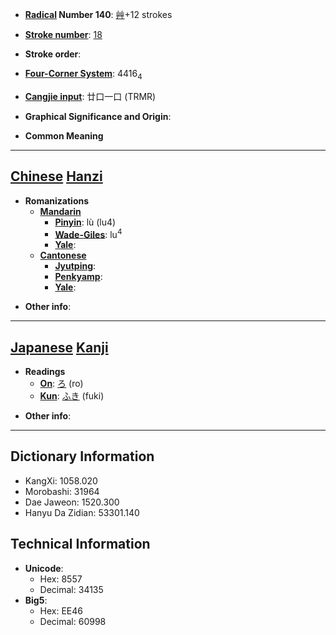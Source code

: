 * '''[[Wiktionary:Chinese radical index| Radical]] Number 140''': [[Wiktionary:Chinese radical index 艸|艸]]+12 strokes

* '''[[Wiktionary:Chinese total strokes index|Stroke number]]''': [[Wiktionary:Chinese total strokes index 18|18]]

* '''Stroke order''': 

* '''[[Wiktionary:Chinese four corner index|Four-Corner System]]''': 4416<sub>4</sub>

* '''[[Wiktionary:Chinese Cangjie index|Cangjie input]]''': 廿口一口 (TRMR)

* '''Graphical Significance and Origin''': 

* '''Common Meaning'''

----

== [[Chinese]] [[Hanzi]] ==

* '''Romanizations'''
** '''[[Mandarin]]'''
*** '''[[Pinyin]]''': lù (lu4)
*** '''[[Wade-Giles]]''': lu<sup>4</sup>
*** '''[[Yale]]''': 
** '''[[Cantonese]]'''
*** '''[[Jyutping]]''':
*** '''[[Penkyamp]]''': 
*** '''[[Yale]]''': 

* '''Other info''': 

----

== [[Japanese]] [[Kanji]] ==

* '''Readings'''
** '''[[On]]''': [[ろ]] (ro)
** '''[[Kun]]''': [[ふき]] (fuki)

* '''Other info''':  

----

== Dictionary Information ==

* KangXi: 1058.020
* Morobashi: 31964
* Dae Jaweon: 1520.300
* Hanyu Da Zidian: 53301.140

== Technical Information ==

* '''Unicode''':
** Hex: 8557
** Decimal: 34135
* '''Big5''':
** Hex: EE46
** Decimal: 60998